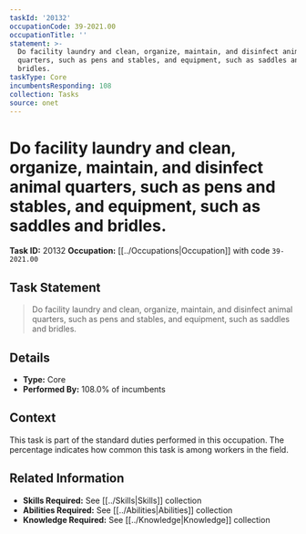 ```yaml
---
taskId: '20132'
occupationCode: 39-2021.00
occupationTitle: ''
statement: >-
  Do facility laundry and clean, organize, maintain, and disinfect animal
  quarters, such as pens and stables, and equipment, such as saddles and
  bridles.
taskType: Core
incumbentsResponding: 108
collection: Tasks
source: onet
---
```

# Do facility laundry and clean, organize, maintain, and disinfect animal quarters, such as pens and stables, and equipment, such as saddles and bridles.

**Task ID:** 20132
**Occupation:** [[../Occupations|Occupation]] with code `39-2021.00`

## Task Statement

> Do facility laundry and clean, organize, maintain, and disinfect animal quarters, such as pens and stables, and equipment, such as saddles and bridles.

## Details

- **Type:** Core
- **Performed By:** 108.0% of incumbents

## Context

This task is part of the standard duties performed in this occupation. The percentage indicates how common this task is among workers in the field.

## Related Information

- **Skills Required:** See [[../Skills|Skills]] collection
- **Abilities Required:** See [[../Abilities|Abilities]] collection
- **Knowledge Required:** See [[../Knowledge|Knowledge]] collection
